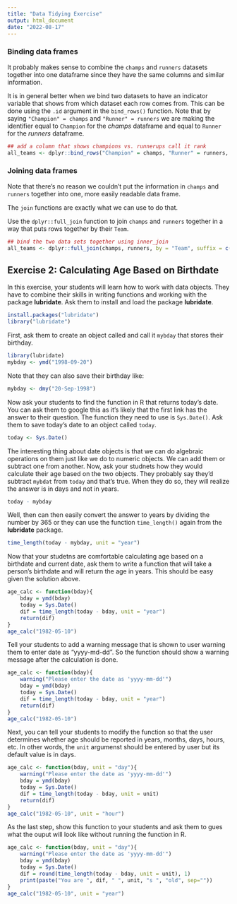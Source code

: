```yaml
---
title: "Data Tidying Exercise"
output: html_document
date: "2022-08-17"
---
```


### Binding data frames

It probably makes sense to combine the `champs` and `runners` datasets together into one dataframe since they have the same columns and similar information. 

It is in general better when we bind two datasets to have an indicator variable that shows from which dataset each row comes from. This can be done using the `.id` argument in the `bind_rows()` function. Note that by saying `"Champion" = champs` and `"Runner" = runners` we are making the identifier equal to `Champion` for the *champs* dataframe and equal to `Runner` for the *runners* dataframe. 

```r
## add a column that shows champions vs. runnerups call it rank
all_teams <- dplyr::bind_rows("Champion" = champs, "Runner" = runners, .id = "rank")
```


### Joining data frames

Note that there's no reason we couldn't put the information in `champs` and `runners` together into one, more easily readable data frame. 

The `join` functions are exactly what we can use to do that. 

Use the `dplyr::full_join` function to join `champs` and `runners` together in a way that puts rows together by their `Team`. 

```r
## bind the two data sets together using inner_join
all_teams <- dplyr::full_join(champs, runners, by = "Team", suffix = c("_win", "_runner"))
```

## Exercise 2: Calculating Age Based on Birthdate {-}

In this exercise, your students will learn how to work with data objects. They have to combine their skills in writing functions and working with the package **lubridate**. Ask them to install and load the package **lubridate**.

```r
install.packages("lubridate")
library("lubridate")
```

First, ask them to create an object called and call it `mybday` that stores their birthday.

```r
library(lubridate)
mybday <- ymd("1998-09-20")
```

Note that they can also save their birthday like:

```r
mybday <- dmy("20-Sep-1998")
```

Now ask your students to find the function in R that returns today's date. You can ask them to google this as it's likely that the first link has the answer to their question. The function they need to use is `Sys.Date()`. Ask them to save today's date to an object called `today`.

```r
today <- Sys.Date()
```

The interesting thing about date objects is that we can do algebraic operations on them just like we do to numeric objects. We can add them or subtract one from another. Now, ask your studnets how they would calculate their age based on the two objects. They probably say they'd subtract `mybdat` from `today` and that's true. When they do so, they will realize the answer is in days and not in years. 

```r
today - mybday
```

Well, then can then easily convert the answer to years by dividing the number by 365 or they can use the function `time_length()` again from the **lubridate** package.

```r
time_length(today - mybday, unit = "year")
```

Now that your studetns are comfortable calculating age based on a birthdate and current date, ask them to write a function that will take a person's birthdate and will return the age in years. This should be easy given the solution above.

```r
age_calc <- function(bday){
    bday = ymd(bday)
    today = Sys.Date()
    dif = time_length(today - bday, unit = "year")
    return(dif)
}
age_calc("1982-05-10")
```

Tell your students to add a warning message that is shown to user warning them to enter date as "yyyy-md-dd". So the function should show a warning message after the calculation is done.

```r
age_calc <- function(bday){
    warning("Please enter the date as 'yyyy-mm-dd'")
    bday = ymd(bday)
    today = Sys.Date()
    dif = time_length(today - bday, unit = "year")
    return(dif)
}
age_calc("1982-05-10")
```

Next, you can tell your students to modify the function so that the user determines whether age should be reported in years, months, days, hours, etc. In other words, the `unit` argumenst should be entered by user but its default value is in days.

```r
age_calc <- function(bday, unit = "day"){
    warning("Please enter the date as 'yyyy-mm-dd'")
    bday = ymd(bday)
    today = Sys.Date()
    dif = time_length(today - bday, unit = unit)
    return(dif)
}
age_calc("1982-05-10", unit = "hour")
```


As the last step, show this function to your students and ask them to gues what the ouput will look like without running the function in R. 

```r
age_calc <- function(bday, unit = "day"){
    warning("Please enter the date as 'yyyy-mm-dd'")
    bday = ymd(bday)
    today = Sys.Date()
    dif = round(time_length(today - bday, unit = unit), 1)
    print(paste("You are ", dif, " ", unit, "s ", "old", sep=""))
}
age_calc("1982-05-10", unit = "year")
```


